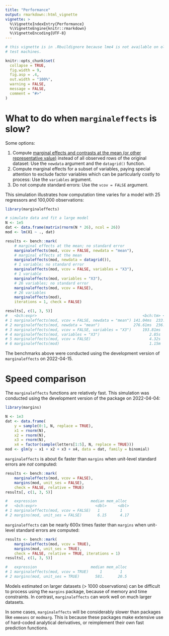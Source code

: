 ```yaml
---
title: "Performance"
output: rmarkdown::html_vignette
vignette: >
  %\VignetteIndexEntry{Performance}
  %\VignetteEngine{knitr::rmarkdown}
  %\VignetteEncoding{UTF-8}
---
```


```r
# this vignette is in .Rbuildignore because lme4 is not available on old CRAN
# test machines.

knitr::opts_chunk$set(
  collapse = TRUE,
  fig.width = 9,
  fig.asp = .4,
  out.width = "100%",
  warning = FALSE,
  message = FALSE,
  comment = "#>"
)
```

# What to do when `marginaleffects` is slow?

Some options:

1. Compute [marginal effects and contrasts at the mean (or other representative value)](https://vincentarelbundock.github.io/marginaleffects/articles/mfx03_mfx.html#marginal-effect-at-user-specified-values) instead of all observed rows of the original dataset: Use the `newdata` argument and the `datagrid()` function.
2. Compute marginal effects for a subset of variables, paying special attention to exclude factor variables which can be particularly costly to process: Use the `variables` argument.
3. Do not compute standard errors: Use the `vcov = FALSE` argument.

This simulation illustrates how computation time varies for a model with 25 regressors and 100,000 observations:

```r
library(marginaleffects)

# simulate data and fit a large model
N <- 1e5
dat <- data.frame(matrix(rnorm(N * 26), ncol = 26))
mod <- lm(X1 ~ ., dat)

results <- bench::mark(
    # marginal effects at the mean; no standard error
    marginaleffects(mod, vcov = FALSE, newdata = "mean"),
    # marginal effects at the mean
    marginaleffects(mod, newdata = datagrid()),
    # 1 variable; no standard error
    marginaleffects(mod, vcov = FALSE, variables = "X3"),
    # 1 variable
    marginaleffects(mod, variables = "X3"),
    # 26 variables; no standard error
    marginaleffects(mod, vcov = FALSE),
    # 26 variables
    marginaleffects(mod),
    iterations = 1, check = FALSE)

results[, c(1, 3, 5)]
#   <bch:expr>                                               <bch:tm> <bch:byt>
# 1 marginaleffects(mod, vcov = FALSE, newdata = "mean") 141.04ms  233.94MB
# 2 marginaleffects(mod, newdata = "mean")               276.61ms  236.18MB
# 3 marginaleffects(mod, vcov = FALSE, variables = "X3")     193.81ms  385.33MB
# 4 marginaleffects(mod, variables = "X3")                      2.85s    3.14GB
# 5 marginaleffects(mod, vcov = FALSE)                          4.32s    7.62GB
# 6 marginaleffects(mod)                                        1.15m   76.55GB
```

The benchmarks above were conducted using the development version of `marginaleffects` on 2022-04-15.

# Speed comparison

The `marginaleffects` functions are relatively fast. This simulation was conducted using the development version of the package on 2022-04-04:

```r
library(margins)

N <- 1e3
dat <- data.frame(
    y = sample(0:1, N, replace = TRUE),
    x1 = rnorm(N),
    x2 = rnorm(N),
    x3 = rnorm(N),
    x4 = factor(sample(letters[1:5], N, replace = TRUE)))
mod <- glm(y ~ x1 + x2 + x3 + x4, data = dat, family = binomial)
```

`marginaleffects` is about 6x faster than `margins` when unit-level standard errors are *not* computed:

```r
results <- bench::mark(
    marginaleffects(mod, vcov = FALSE),
    margins(mod, unit_ses = FALSE),
    check = FALSE, relative = TRUE)
results[, c(1, 3, 5)]

#   expression                        median mem_alloc
#   <bch:expr>                          <dbl>     <dbl>
# 1 marginaleffects(mod, vcov = FALSE)   1         1
# 2 margins(mod, unit_ses = FALSE)       6.15      4.17
```

`marginaleffects` can be nearly 600x times faster than `margins` when unit-level standard errors are computed:

```r
results <- bench::mark(
    marginaleffects(mod, vcov = TRUE),
    margins(mod, unit_ses = TRUE),
    check = FALSE, relative = TRUE, iterations = 1)
results[, c(1, 3, 5)]

#   expression                        median mem_alloc
# 1 marginaleffects(mod, vcov = TRUE)     1        1
# 2 margins(mod, unit_ses = TRUE)       581.      20.5
```

Models estimated on larger datasets (> 1000 observations) can be difficult to process using the `margins` package, because of memory and time constraints. In contrast, `marginaleffects` can work well on much larger datasets.

In some cases, `marginaleffects` will be considerably slower than packages like `emmeans` or `modmarg`. This is because these packages make extensive use of hard-coded analytical derivatives, or reimplement their own fast prediction functions.
